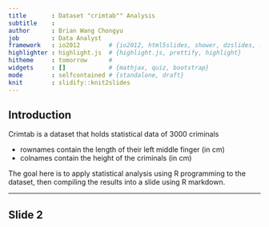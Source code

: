 ```yaml
---
title       : Dataset "crimtab"" Analysis
subtitle    : 
author      : Brian Wang Chongyu
job         : Data Analyst
framework   : io2012        # {io2012, html5slides, shower, dzslides, ...}
highlighter : highlight.js  # {highlight.js, prettify, highlight}
hitheme     : tomorrow      # 
widgets     : []            # {mathjax, quiz, bootstrap}
mode        : selfcontained # {standalone, draft}
knit        : slidify::knit2slides
---
```


## Introduction
Crimtab is a dataset that holds statistical data of 3000 criminals

* rownames contain the length of their left middle finger (in cm)
* colnames contain the height of the criminals (in cm)

The goal here is to apply statistical analysis using R programming to the dataset, then compiling the results into a slide using R markdown.

--- 

## Slide 2




